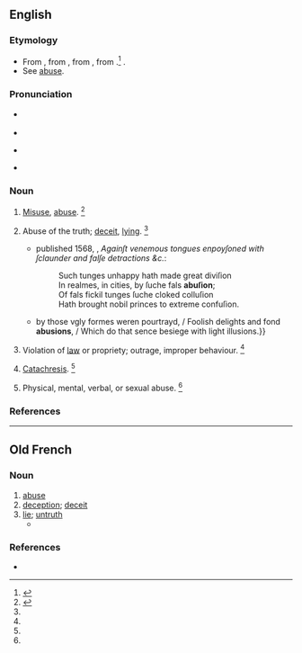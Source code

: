 ==English==

===Etymology===
* From {{inh|en|enm|abusioun}}, from {{der|en|fro|abusion}}, from {{der|en|la|abūsiō||abuse, misuse}}, from {{m|la|abūtor||misuse}}.<ref name=WI3>{{R:MW3 1976|page=8}}</ref> {{doublet|en|abusio}}.
* See [[abuse]].

===Pronunciation===
* {{a|RP}} {{IPA|en|/əˈbjuː.ʒn̩/}}
* {{audio|en|LL-Q1860 (eng)-Vealhurl-abusion.wav|Audio (UK)}}
* {{a|US}} {{IPA|en|/əˈbju.ʒn̩/}}
* {{rhymes|en|uːʒən|s=3}}

===Noun===
{{en-noun|~}}

# {{lb|en|obsolete}} [[misuse|Misuse]], [[abuse]]. {{defdate|Attested from around 1350 to 1470 until the late 17<sup>th</sup> century.}}<ref name=SOED>{{R:SOED5|page=10}}</ref>
# {{lb|en|obsolete}} Abuse of the truth; [[deceit]], [[lying]]. {{defdate|Attested from around 1350 to 1470 until the late 17<sup>th</sup> century.}}<ref name=SOED/>
#* {{c.|1515–1516}} published 1568, {{w|John Skelton}}, ''Againſt venemous tongues enpoyſoned with ſclaunder and falſe detractions &c.'':
#*: Such tunges unhappy hath made great diviſion<br>In realmes, in cities, by ſuche fals '''abuſion''';<br>Of fals fickil tunges ſuche cloked colluſion<br>Hath brought nobil princes to extreme confuſion.
#* {{RQ:Spenser Faerie Queene|book=II|canto=XI|passage={{...}} by those vgly formes weren pourtrayd, / Foolish delights and fond '''abusions''', / Which do that sence besiege with light illusions.}}
# {{lb|en|obsolete}} Violation of [[law]] or propriety; outrage, improper behaviour. {{defdate|Attested from around 1350 to 1470 until the late 17<sup>th</sup> century.}}<ref name=SOED/>
# {{lb|en|obsolete}} [[catachresis|Catachresis]]. {{defdate|Attested from around 1350 to 1470 until the late 17<sup>th</sup> century.}}<ref name=SOED/>
# {{lb|en|obsolete}} Physical, mental, verbal, or sexual abuse. {{defdate|Attested from around 1350 to 1470 until the late 17<sup>th</sup> century.}}<ref name=SOED/>

===References===
<references/>

----

==Old French==

===Noun===
{{fro-noun|f}}

# [[abuse]]
# [[deception]]; [[deceit]]
# [[lie]]; [[untruth]]
#* {{quote-book|fro|circa 1250|title=[[s:fr:Ci encoumence la desputizons dou croisie et dou descroisie.|Ci encoumence la desputizons dou croisie et dou descroisie.]]|author=[[wikipedia:Rutebeuf|Rutebeuf]]|passage=Tu dis si grant '''abusion'''<br>Que nus ne la porroit descrire[.]|translation=You say such lies<br>That no-one could describe them}}

===References===
* {{R:Godefroy}}